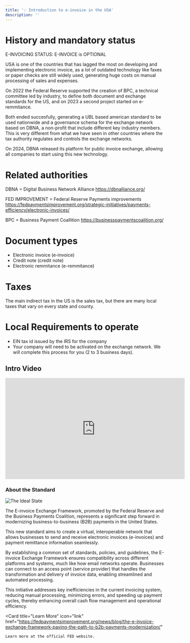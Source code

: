 ```yaml
---
title: '💡 Introduction to e-invoice in the USA'
description: ''
---
```


# History and mandatory status
<Note>
E-INVOICING STATUS: E-INVOICE is OPTIONAL
</Note>

USA is one of the countries that has lagged the most on developing and implementing electronic invoice,
as a lot of outdated technology like faxes or paper checks are still widely used, generating huge costs on manual
processing of sales and expenses.

On 2022 the Federal Reserve supported the creation of BPC, a technical committee led by industry, to define both document
and exchange standards for the US, and on 2023 a second project started on e-remmitance.

Both ended succesfully, generating a UBL based american
standard to be used nationwide and a governance schema for the exchange network based on DBNA, a non-profit that include
different key industry members. This is very different from what we have seen in other countries where the tax authority
regulates and controls the exchange networks.

On 2024, DBNA released its platform for public invoice exchange, allowing all companies to start using this new technology.


# Related authorities
DBNA = Digital Business Network Alliance
https://dbnalliance.org/

FED IMPROVEMENT = Federal Reserve Payments improvements
https://fedpaymentsimprovement.org/strategic-initiatives/payments-efficiency/electronic-invoices/

BPC = Business Payment Coallition
https://businesspaymentscoalition.org/

# Document types
- Electronic invoice (e-invoice)
- Credit note (credit note)
- Electronic remmitance (e-remmitance)

# Taxes
The main indirect tax in the US is the sales tax, but there are many local taxes that vary on every state and county.

# Local Requirements to operate
* EIN tax id issued by the IRS for the company
* Your company will need to be activated on the exchange network. We will complete this process for you (2 to 3 business days).

## Intro Video

<iframe
    width="560" height="315"
    src="https://www.youtube.com/embed/Czc7wm2kSnk?si=o-5C5c2ess8Nq9vd"
    title="YouTube video player" frameborder="0"
    allow="accelerometer; autoplay; clipboard-write; encrypted-media; gyroscope; picture-in-picture; web-share"
    referrerpolicy="strict-origin-when-cross-origin"
    allowfullscreen
>
</iframe>


### About the Standard

![The Ideal State](/images/einvoice-network.png)

The E-invoice Exchange Framework, promoted by the Federal Reserve and the Business Payments Coalition, represents a significant
step forward in modernizing business-to-business (B2B) payments in the United States.

This new standard aims to create a virtual, interoperable network that allows businesses to send and receive electronic invoices
(e-invoices) and payment remittance information seamlessly.

By establishing a common set of standards, policies, and guidelines, the E-invoice Exchange Framework ensures compatibility across
different platforms and systems, much like how email networks operate. Businesses can connect to an access point (service provider)
that handles the transformation and delivery of invoice data, enabling streamlined and automated processing.

This initiative addresses key inefficiencies in the current invoicing system, reducing manual processing, minimizing errors, and
speeding up payment cycles, thereby enhancing overall cash flow management and operational efficiency.

<Card
    title="Learn More"
    icon="link"
    href="https://fedpaymentsimprovement.org/news/blog/the-e-invoice-exchange-framework-paving-the-path-to-b2b-payments-modernization/"
>
    Learn more at the official FED website.
</Card>
